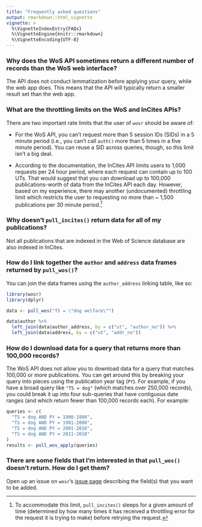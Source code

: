 ```yaml
---
title: "Frequently asked questions"
output: rmarkdown::html_vignette
vignette: >
  %\VignetteIndexEntry{FAQs}
  %\VignetteEngine{knitr::rmarkdown}
  %\VignetteEncoding{UTF-8}
---
```


### Why does the WoS API sometimes return a different number of records than the WoS web interface?

The API does not conduct lemmatization before applying your query, while the web app does. This means that the API will typically return a smaller result set than the web app.

### What are the throttling limits on the WoS and InCites APIs?

There are two important rate limits that the user of `wosr` should be aware of:

* For the WoS API, you can't request more than 5 session IDs (SIDs) in a 5 minute period (i.e., you can't call `auth()` more than 5 times in a five minute period). You can reuse a SID across queries, though, so this limit isn't a big deal.

* According to the documentation, the InCites API limits users to 1,000 requests per 24 hour period, where each request can contain up to 100 UTs. That would suggest that you can download up to 100,000 publications-worth of data from the InCites API each day. However, based on my experience, there may another (undocumented) throttling limit which restricts the user to requesting no more than ~ 1,500 publications per 30 minute period.[^1]

### Why doesn't `pull_incites()` return data for all of my publications?

Not all publications that are indexed in the Web of Science database are also indexed in InCites.

### How do I link together the `author` and `address` data frames returned by `pull_wos()`?

You can join the data frames using the `author_address` linking table, like so:

```r
library(wosr)
library(dplyr)

data <- pull_wos("TS = \"dog welfare\"")

data$author %>% 
  left_join(data$author_address, by = c("ut", "author_no")) %>% 
  left_join(data$address, by = c("ut", "addr_no"))
```

### How do I download data for a query that returns more than 100,000 records?

The WoS API does not allow you to download data for a query that matches 100,000 or more publications. You can get around this by breaking your query into pieces using the publication year tag (`PY`). For example, if you have a broad query like `"TS = dog"` (which matches over 250,000 records), you could break it up into four sub-queries that have contiguous date ranges (and which return fewer than 100,000 records each). For example:

```r
queries <- c(
  "TS = dog AND PY = 1900-1980", 
  "TS = dog AND PY = 1981-2000", 
  "TS = dog AND PY = 2001-2010", 
  "TS = dog AND PY = 2011-2018"
)
results <- pull_wos_apply(queries)
```

### There are some fields that I'm interested in that `pull_wos()` doesn't return. How do I get them?

Open up an issue on `wosr`'s [issue page](https://github.com/vt-arc/wosr/issues) describing the field(s) that you want to be added.

[^1]: To accommodate this limit, `pull_incites()` sleeps for a given amount of time (determined by how many times it has received a throttling error for the request it is trying to make) before retrying the request.

